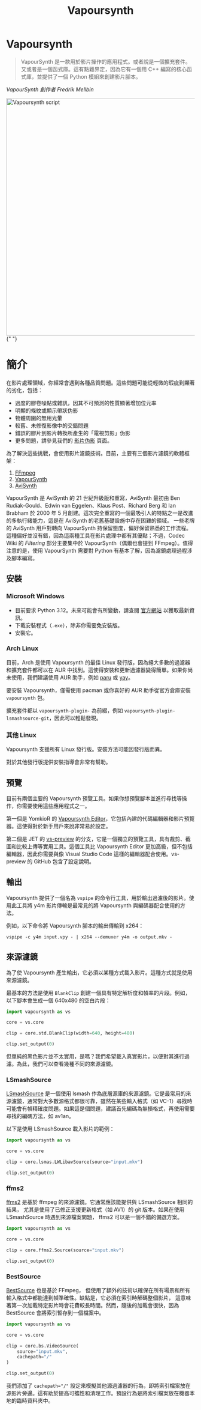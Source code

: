 ﻿---
title: Vapoursynth
sidebar_position: 2
---

# Vapoursynth

> VapourSynth 是一款用於影片操作的應用程式。或者說是一個擴充套件。又或者是一個函式庫。這有點難界定，因為它有一個用 C++ 編寫的核心函式庫，並提供了一個 Python 模組來創建影片腳本。

*VapourSynth 創作者 Fredrik Mellbin*

<picture>
  <source
    srcset="https://raw.githubusercontent.com/av1-community-contributors/images/main/vs_edit_script.avif?token=GHSAT0AAAAAACEZPDXJ6SHSUQIMUOGQXQTEZHY7K4A"
    type="image/avif"
  />
  <img
    src="https://autumn.revolt.chat/attachments/g7DucEq3aRGWVH0MHQe-A21GkyDVln9IHzRlfjEYEh/vs_edit_script.png"
    alt="Vapoursynth script"
    width="520"
    height="632"
  />
</picture>{" "}

# 簡介

在影片處理領域，你經常會遇到各種品質問題。這些問題可能從輕微的瑕疵到顯著的劣化，包括：

- 過度的膠卷噪點或雜訊，因其不可預測的性質顯著增加位元率
- 明顯的條紋或顯示帶狀伪影
- 物體周圍的無用光暈
- 較舊、未修復影像中的交錯問題
- 錯誤的膠片到影片轉換所產生的「電視剪影」伪影
- 更多問題，請參見我們的 [影片伪影](../introduction/video-artifacts.mdx) 頁面。

為了解決這些挑戰，會使用影片濾鏡技術。目前，主要有三個影片濾鏡的軟體框架：

1. [FFmpeg](../utilities/ffmpeg.mdx)
2. [VapourSynth](https://vapoursynth.com)
3. [AviSynth](http://avisynth.nl/index.php/Main_Page)


VapourSynth 是 AviSynth 的 21 世紀升級版和重寫，AviSynth 最初由 Ben Rudiak-Gould、Edwin van Eggelen、Klaus Post、Richard Berg 和 Ian Brabham 於 2000 年 5 月創建。這次完全重寫的一個最吸引人的特點之一是改進的多執行緒能力，這是在 AviSynth 的老舊基礎設施中存在困難的領域。
一些老牌的 AviSynth 用戶對轉向 VapourSynth 持保留態度，偏好保留熟悉的工作流程。這種偏好並沒有錯，因為這兩種工具在影片處理中都有其優點；不過，Codec Wiki 的 *Filtering* 部分主要集中於 VapourSynth（偶爾也會提到 FFmpeg）。值得注意的是，使用 VapourSynth 需要對 Python 有基本了解，因為濾鏡處理過程涉及腳本編寫。

## 安裝

### Microsoft Windows

- 目前要求 Python 3.12。未來可能會有所變動，請查閱 [官方網站](http://www.vapoursynth.com/doc/installation.html) 以獲取最新資訊。
- 下載安裝程式（`.exe`），除非你需要免安裝版。
- 安裝它。

### Arch Linux

目前，Arch 是使用 Vapoursynth 的最佳 Linux 發行版，因為絕大多數的過濾器和擴充套件都可以在 AUR 中找到。這使得安裝和更新過濾器變得簡單。如果你尚未使用，我們建議使用 AUR 助手，例如 [paru](https://github.com/Morganamilo/paru) 或 [yay](https://github.com/Jguer/yay)。

要安裝 Vapoursynth，僅需使用 pacman 或你喜好的 AUR 助手從官方倉庫安裝 `vapoursynth` 包。

擴充套件都以 `vapoursynth-plugin-` 為前綴，例如 `vapoursynth-plugin-lsmashsource-git`，因此可以輕鬆發現。

### 其他 Linux

Vapoursynth 支援所有 Linux 發行版。安裝方法可能因發行版而異。

對於其他發行版提供安裝指導會非常有幫助。

## 預覽

目前有兩個主要的 Vapoursynth 預覽工具。如果你想預覽腳本並進行尋找等操作，你需要使用這些應用程式之一。

第一個是 YomkioR 的 [Vapoursynth Editor](https://github.com/YomikoR/VapourSynth-Editor/)，它包括內建的代碼編輯器和影片預覽器。這使得對於新手用戶來說非常易於設定。

第二個是 JET 的 [vs-preview](https://github.com/Jaded-Encoding-Thaumaturgy/vs-preview) 的分支，它是一個獨立的預覽工具，具有裁剪、截圖和比較上傳等實用工具。這個工具比 Vapoursynth Editor 更加高級，但不包括編輯器，因此你需要與像 Visual Studio Code 這樣的編輯器配合使用。vs-preview 的 GitHub 包含了設定說明。

## 輸出

Vapoursynth 提供了一個名為 `vspipe` 的命令行工具，用於輸出過濾後的影片。使用此工具將 y4m 影片傳輸是最常見的將 Vapoursynth 與編碼器配合使用的方法。

例如，以下命令將 Vapoursynth 腳本的輸出傳輸到 x264：

`vspipe -c y4m input.vpy - | x264 --demuxer y4m -o output.mkv -`

## 來源濾鏡

為了使 Vapoursynth 產生輸出，它必須以某種方式載入影片。這種方式就是使用來源濾鏡。

最基本的方法是使用 `BlankClip` 創建一個具有特定解析度和幀率的片段。例如，以下腳本會生成一個 640x480 的空白片段：

```python
import vapoursynth as vs

core = vs.core

clip = core.std.BlankClip(width=640, height=480)

clip.set_output(0)
```

但單純的黑色影片並不太實用，是嗎？我們希望載入真實影片，以便對其進行過濾。為此，我們可以查看幾種不同的來源濾鏡。

### LSmashSource

[LSmashSource](https://github.com/HomeOfAviSynthPlusEvolution/L-SMASH-Works) 是一個使用 lsmash 作為底層源庫的來源濾鏡。它是最常用的來源濾鏡，通常對大多數源格式都很可靠，雖然在某些輸入格式（如 VC-1）尋找時可能會有幀精確度問題。如果這是個問題，建議首先編碼為無損格式，再使用需要尋找的編碼方法，如 av1an。

以下是使用 LSmashSource 載入影片的範例：

```python
import vapoursynth as vs

core = vs.core

clip = core.lsmas.LWLibavSource(source="input.mkv")

clip.set_output(0)
```

### ffms2

[ffms2](https://github.com/FFMS/ffms2) 是基於 ffmpeg 的來源濾鏡。它通常應該能提供與 LSmashSource 相同的結果，
尤其是使用了已修正支援更新格式（如 AV1）的 git 版本。如果在使用 LSmashSource 時遇到來源檔案問題，
ffms2 可以是一個不錯的備選方案。

```python
import vapoursynth as vs

core = vs.core

clip = core.ffms2.Source(source="input.mkv")

clip.set_output(0)
```

### BestSource

[BestSource](https://github.com/vapoursynth/bestsource/) 也是基於 FFmpeg，
但使用了額外的技術以確保在所有場景和所有輸入格式中都能達到幀準確性。缺點是，它必須在索引時解碼整個影片，
這意味著第一次加載特定影片時會花費較長時間。然而，隨後的加載會很快，因為 BestSource 會將索引暫存到一個檔案中。

```python
import vapoursynth as vs

core = vs.core

clip = core.bs.VideoSource(
    source="input.mkv",
    cachepath="/"
)

clip.set_output(0)
```

我們添加了 `cachepath="/"` 設定來模擬其他源過濾器的行為，即將索引檔案放在源影片旁邊。這有助於提高可攜性和清理工作。預設行為是將索引檔案放在機器本地的臨時資料夾中。